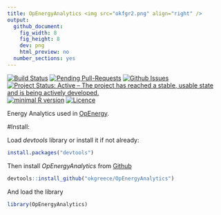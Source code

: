 ```yaml
---
title: OpEnergyAnalytics <img src="okfgr2.png" align="right" />
output:
  github_document:
    fig_width: 8
    fig_height: 8
    dev: png
    html_preview: no
  number_sections: yes
---
```


[![Build Status](https://travis-ci.org/okgreece/OpEnergyAnalytics.svg?branch=master)](https://travis-ci.org/okgreece/OpEnergyAnalytics)
[![Pending Pull-Requests](http://githubbadges.herokuapp.com/okgreece/OpEnergyAnalytics/pulls.svg)](https://github.com/okgreece/OpEnergyAnalytics/pulls)
[![Github Issues](http://githubbadges.herokuapp.com/okgreece/OpEnergyAnalytics/issues.svg)](https://github.com/okgreece/OpEnergyAnalytics/issues)
[![Project Status: Active – The project has reached a stable, usable state and is being actively developed.](http://www.repostatus.org/badges/latest/active.svg)](http://www.repostatus.org/#active)
[![minimal R version](https://img.shields.io/badge/R%3E%3D-3.1-6666ff.svg)](https://cran.r-project.org/)
[![Licence](https://img.shields.io/badge/licence-GPL--2-blue.svg)](https://www.gnu.org/licenses/old-licenses/gpl-2.0.html)


Energy Analytics used in [OpEnergy](http://openergy.okfn.gr).


#Install:

Load *devtools* library or install it if not already:

```r
install.packages("devtools")
```

Then install *OpEnergyAnalytics* from [Github](https://github.com/okgreece/OpEnergyAnalytics)

```r
devtools::install_github("okgreece/OpEnergyAnalytics")
```

And load the library

```r
library(OpEnergyAnalytics)
```